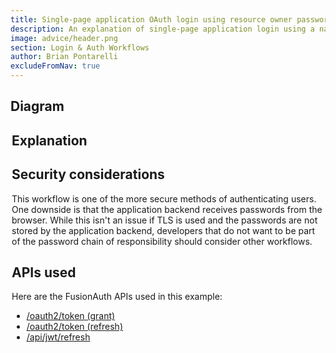 ```yaml
---
title: Single-page application OAuth login using resource owner password credentials grant with JWTs and refresh tokens
description: An explanation of single-page application login using a native login form that submits to the application backend (with JWTs and refresh tokens in cookies) which calls FusionAuth's Resource Owner's Password Grant
image: advice/header.png
section: Login & Auth Workflows
author: Brian Pontarelli
excludeFromNav: true
---
```


<Intro/>

## Diagram

<Legend/>

<Diagram/>

## Explanation

<OrderedList>
  <Step1/>
  <Step2/>
  <Step3/>
  <Step4/>
  <Step5/>
  <Step6/>
  <Step7/>
  <Step8/>
  <Step9/>
  <Step10/>
  <Step11/>
  <Step12/>
  <Step13/>
  <Step14/>
  <Step15/>
  <Step16/>
</OrderedList>

## Security considerations

This workflow is one of the more secure methods of authenticating users. One downside is that the application backend receives passwords from the browser. While this isn't an issue if TLS is used and the passwords are not stored by the application backend, developers that do not want to be part of the password chain of responsibility should consider other workflows.

## APIs used

Here are the FusionAuth APIs used in this example:

* [/oauth2/token (grant)](/docs/v1/tech/oauth/endpoints#resource-owner-password-credentials-grant-request)
* [/oauth2/token (refresh)](/docs/v1/tech/oauth/endpoints#refresh-token-grant-request)
* [/api/jwt/refresh](/docs/v1/tech/apis/jwt#refresh-a-jwt)
